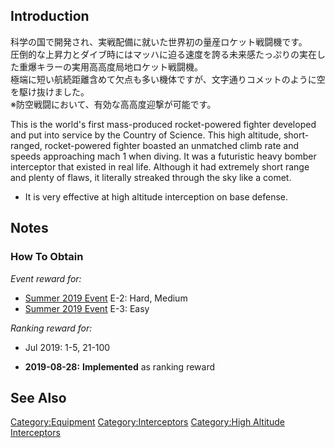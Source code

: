 {{EquipmentInfo|350}}

==Introduction==
科学の国で開発され、実戦配備に就いた世界初の量産ロケット戦闘機です。<br>
圧倒的な上昇力とダイブ時にはマッハに迫る速度を誇る未来感たっぷりの実在した重爆キラーの実用高高度局地ロケット戦闘機。<br>
極端に短い航続距離含めて欠点も多い機体ですが、文字通りコメットのように空を駆け抜けました。<br>
※防空戦闘において、有効な高高度迎撃が可能です。

This is the world's first mass-produced rocket-powered fighter developed and put into service by the Country of Science.
This high altitude, short-ranged, rocket-powered fighter boasted an unmatched climb rate and speeds approaching mach 1 when diving. It was a futuristic heavy bomber interceptor that existed in real life.
Although it had extremely short range and plenty of flaws, it literally streaked through the sky like a comet.
* It is very effective at high altitude interception on base defense.

==Notes==
<div class="mw-collapsible"><h3>How To Obtain</h3>
<div class="mw-collapsible-content">
''Event reward for:''
* [[Summer 2019 Event]] E-2: Hard, Medium
* [[Summer 2019 Event]] E-3: Easy

''Ranking reward for:''
* Jul 2019: 1-5, 21-100

</div></div>


<div class="mw-collapsible><h3>Updates History</h3>
<div class="mw-collapsible-content>
* '''2019-08-28:''' '''Implemented''' as ranking reward
</div></div>

==See Also==
{{Equipmentlist}}
[[Category:Equipment]]
[[Category:Interceptors]]
[[Category:High Altitude Interceptors]]